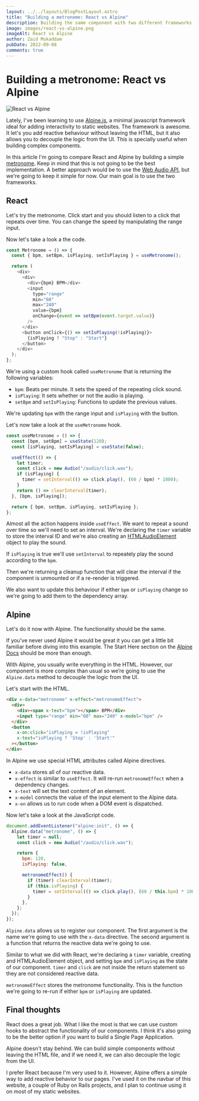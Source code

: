 ```yaml
---
layout: ../../layouts/BlogPostLayout.astro
title: "Building a metronome: React vs Alpine"
description: Building the same component with two different frameworks.
image: images/react-vs-alpine.png
imageAlt: React vs Alpine
author: Zaid Mukaddam
pubDate: 2022-09-08
comments: true
---
```



# Building a metronome: React vs Alpine

<img src="/images/react-vs-alpine.png" alt="React vs Alpine" class="rounded-xl" />

Lately, I've been learning to use [Alpine.js](https://alpinejs.dev/), a minimal javascript framework ideal for adding
interactivity to static websites. The framework is awesome. It let's you add reactive behaviour without leaving the
HTML, but it also allows you to decouple the logic from the UI. This is specially useful when building complex
components.

In this article I'm going to compare React and Alpine by building a simple
[metronome](https://en.wikipedia.org/wiki/Metronome). Keep in mind that this is not going to be the best implementation.
A better approach would be to use the [Web Audio API](https://developer.mozilla.org/en-US/docs/Web/API/Web_Audio_API),
but we're going to keep it simple for now. Our main goal is to use the two frameworks.

## React

Let's try the metronome. Click start and you should listen to a click that repeats over time. You can change the speed
by manipulating the range input.

<ReactMetronome client:visible />

Now let's take a look a the code.

```javascript
const Metronome = () => {
  const { bpm, setBpm, isPlaying, setIsPlaying } = useMetronome();

  return (
    <div>
      <div>
        <div>{bpm} BPM</div>
        <input
          type="range"
          min="60"
          max="240"
          value={bpm}
          onChange={event => setBpm(event.target.value)}
        />
      </div>
      <button onClick={() => setIsPlaying(!isPlaying)}>
        {isPlaying ? "Stop" : "Start"}
      </button>
    </div>
  );
};
```

We're using a custom hook called `useMetronome` that is returning the following variables:

- `bpm`: Beats per minute. It sets the speed of the repeating click sound.
- `isPlaying`: It sets whether or not the audio is playing.
- `setBpm` and `setIsPlaying`: Functions to update the previous values.

We're updating `bpm` with the range input and `isPlaying` with the button.

Let's now take a look at the `useMetronome` hook.

```javascript
const useMetronome = () => {
  const [bpm, setBpm] = useState(120);
  const [isPlaying, setIsPlaying] = useState(false);

  useEffect(() => {
    let timer;
    const click = new Audio("/audio/click.wav");
    if (isPlaying) {
      timer = setInterval(() => click.play(), (60 / bpm) * 1000);
    }
    return () => clearInterval(timer);
  }, [bpm, isPlaying]);

  return { bpm, setBpm, isPlaying, setIsPlaying };
};
```

Almost all the action happens inside `useEffect`. We want to repeat a sound over time so we'll need to set an interval.
We're declaring the `timer` variable to store the interval ID and we're also creating an
[HTMLAudioElement](https://developer.mozilla.org/en-US/docs/Web/API/HTMLAudioElement) object to play the sound.

If `isPlaying` is true we'll use `setInterval` to repeately play the sound according to the `bpm`.

Then we're returning a cleanup function that will clear the interval if the component is unmounted or if a re-render is
triggered.

We also want to update this behaviour if either `bpm` or `isPlaying` change so we're going to add them to the dependency
array.

## Alpine

Let's do it now with Alpine. The functionality should be the same.

<AlpineMetronome />

If you've never used Alpine it would be great it you can get a little bit familiar before diving into this example. The
Start Here section on the [Alpine Docs](https://alpinejs.dev/start-here) should be more than enough.

With Alpine, you usually write everything in the HTML. However, our component is more complex than usual so we’re going
to use the `Alpine.data` method to decouple the logic from the UI.

Let's start with the HTML.

```html
<div x-data="metronome" x-effect="metronomeEffect">
  <div>
    <div><span x-text="bpm"></span> BPM</div>
    <input type="range" min="60" max="240" x-model="bpm" />
  </div>
  <button
    x-on:click="isPlaying = !isPlaying"
    x-text="isPlaying ? 'Stop' : 'Start'"
  ></button>
</div>
```

In Alpine we use special HTML attributes called Alpine directives.

- `x-data` stores all of our reactive data.
- `x-effect` is similar to `useEffect`. It will re-run `metronomeEffect` when a dependency changes.
- `x-text` will set the text content of an element.
- `x-model` connects the value of the input element to the Alpine data.
- `x-on` allows us to run code when a DOM event is dispatched.

Now let's take a look at the JavaScript code.

```javascript
document.addEventListener("alpine:init", () => {
  Alpine.data("metronome", () => {
    let timer = null;
    const click = new Audio("/audio/click.wav");

    return {
      bpm: 120,
      isPlaying: false,

      metronomeEffect() {
        if (timer) clearInterval(timer);
        if (this.isPlaying) {
          timer = setInterval(() => click.play(), (60 / this.bpm) * 1000);
        }
      },
    };
  });
});
```

`Alpine.data` allows us to register our component. The first argument is the name we're going to use with the `x-data`
directive. The second argument is a function that returns the reactive data we're going to use.

Similar to what we did with React, we're declaring a `timer` variable, creating and HTMLAudioElement object, and setting
`bpm` and `isPlaying` as the state of our component. `timer` and `click` are not inside the return statement so they are
not considered reactive data.

`metronomeEffect` stores the metronome functionality. This is the function we're going to re-run if either `bpm` or
`isPlaying` are updated.

## Final thoughts

React does a great job. What I like the most is that we can use custom hooks to abstract the functionality of our
components. I think it's also going to be the better option if you want to build a Single Page Application.

Alpine doesn't stay behind. We can build simple components without leaving the HTML file, and if we need it, we can also
decouple the logic from the UI.

I prefer React because I'm very used to it. However, Alpine offers a simple way to add reactive behavior to our pages.
I've used it on the navbar of this website, a couple of Ruby on Rails projects, and I plan to continue using it on most
of my static websites.

